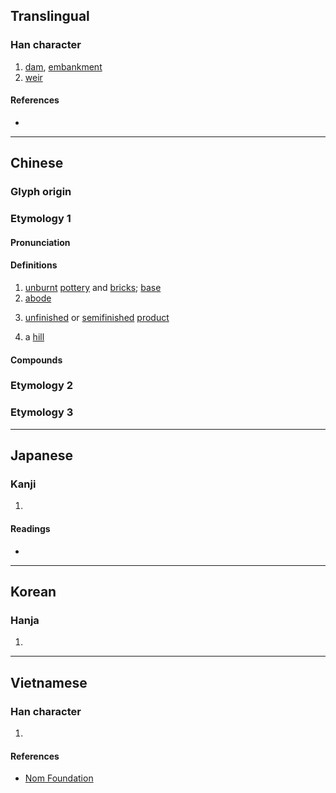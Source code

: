 {{also|壞}}
{{character info}}
==Translingual==

===Han character===
{{Han char|rn=32|rad=土|as=05|sn=8|four=41119|canj=GMFM|ids=⿰土丕}}

# [[dam]], [[embankment]]
# [[weir]]

====References====
* {{Han ref|kx=0226.280|dkj=04984|dj=0462.060|hdz=10430.010|uh=576F|ud=22383|bh=CBF2|bd=52210}}

----

==Chinese==

===Glyph origin===
{{Han etym}}

===Etymology 1===
{{zh-forms|alt=坏}}

====Pronunciation====
{{zh-pron
|m=坯
|c=pui1
|h=pfs=
|j=pi1
|md=puŏi
|mn=kh,qz,xm,zz:phoe/qz:pher/tp,xm:phe
|mn-t=puê1
|w=
|mc=y
|oc=y
|cat=n
}}

====Definitions====
{{zh-hanzi}}

# [[unburnt]] [[pottery]] and [[brick]]s; [[base]]
# [[abode]]
# {{lb|zh|figurative}} [[unfinished]] or [[semifinished]] [[product]]
# a [[hill]]

====Compounds====
{{zh-der|fold=1|坯料|坯體|壞坯子|坯布|土坯|坯子|殺坯|磚坯|泥坯|毛坯|線坯子|麵坯兒|製坯}}

===Etymology 2===
{{zh-see|壞|v}}

===Etymology 3===
{{zh-see|坏|v}}

----

==Japanese==

===Kanji===
{{ja-kanji|grade=|rs=土05}}

# {{rfdef|ja|sort=土05}}

====Readings====
* {{ja-readings|on=[[ひ]] (hi), [[はい]] (hai), [[へ]] (he)|kun=[[おか]] (oka)}}

----

==Korean==

===Hanja===
{{ko-hanja|hangeul=배|rv=bae|mr=pae}}

# {{rfdef|ko|sort=土05}}

----

==Vietnamese==

===Han character===
{{vi-readings|reading=phôi, phơ|rs=土05}}

# {{rfdef|vi|sort=土05}}

====References====
* [http://nomfoundation.org/common/nom_details.php?codepoint=576f Nom Foundation]
